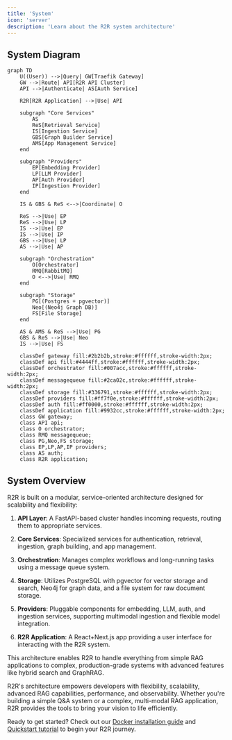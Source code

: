 ```yaml
---
title: 'System'
icon: 'server'
description: 'Learn about the R2R system architecture'
---
```


## System Diagram


```mermaid simple diagram
graph TD
    U((User)) -->|Query| GW[Traefik Gateway]
    GW -->|Route| API[R2R API Cluster]
    API -->|Authenticate| AS[Auth Service]

    R2R[R2R Application] -->|Use| API

    subgraph "Core Services"
        AS
        ReS[Retrieval Service]
        IS[Ingestion Service]
        GBS[Graph Builder Service]
        AMS[App Management Service]
    end

    subgraph "Providers"
        EP[Embedding Provider]
        LP[LLM Provider]
        AP[Auth Provider]
        IP[Ingestion Provider]
    end

    IS & GBS & ReS <-->|Coordinate| O

    ReS -->|Use| EP
    ReS -->|Use| LP
    IS -->|Use| EP
    IS -->|Use| IP
    GBS -->|Use| LP
    AS -->|Use| AP

    subgraph "Orchestration"
        O[Orchestrator]
        RMQ[RabbitMQ]
        O <-->|Use| RMQ
    end

    subgraph "Storage"
        PG[(Postgres + pgvector)]
        Neo[(Neo4j Graph DB)]
        FS[File Storage]
    end

    AS & AMS & ReS -->|Use| PG
    GBS & ReS -->|Use| Neo
    IS -->|Use| FS

    classDef gateway fill:#2b2b2b,stroke:#ffffff,stroke-width:2px;
    classDef api fill:#4444ff,stroke:#ffffff,stroke-width:2px;
    classDef orchestrator fill:#007acc,stroke:#ffffff,stroke-width:2px;
    classDef messagequeue fill:#2ca02c,stroke:#ffffff,stroke-width:2px;
    classDef storage fill:#336791,stroke:#ffffff,stroke-width:2px;
    classDef providers fill:#ff7f0e,stroke:#ffffff,stroke-width:2px;
    classDef auth fill:#ff0000,stroke:#ffffff,stroke-width:2px;
    classDef application fill:#9932cc,stroke:#ffffff,stroke-width:2px;
    class GW gateway;
    class API api;
    class O orchestrator;
    class RMQ messagequeue;
    class PG,Neo,FS storage;
    class EP,LP,AP,IP providers;
    class AS auth;
    class R2R application;
```

## System Overview

R2R is built on a modular, service-oriented architecture designed for scalability and flexibility:

1. **API Layer**: A FastAPI-based cluster handles incoming requests, routing them to appropriate services.

2. **Core Services**: Specialized services for authentication, retrieval, ingestion, graph building, and app management.

3. **Orchestration**: Manages complex workflows and long-running tasks using a message queue system.

4. **Storage**: Utilizes PostgreSQL with pgvector for vector storage and search, Neo4j for graph data, and a file system for raw document storage.

5. **Providers**: Pluggable components for embedding, LLM, auth, and ingestion services, supporting multimodal ingestion and flexible model integration.

6. **R2R Application**: A React+Next.js app providing a user interface for interacting with the R2R system.

This architecture enables R2R to handle everything from simple RAG applications to complex, production-grade systems with advanced features like hybrid search and GraphRAG.

R2R's architecture empowers developers with flexibility, scalability, advanced RAG capabilities, performance, and observability. Whether you're building a simple Q&A system or a complex, multi-modal RAG application, R2R provides the tools to bring your vision to life efficiently.

Ready to get started? Check out our [Docker installation guide](/documentation/installation/docker) and [Quickstart tutorial](/documentation/quickstart) to begin your R2R journey.
